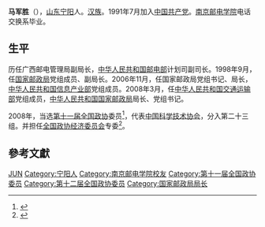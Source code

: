 {{Infobox_Politician
| name = 马军胜
| image name =
| width =
|职务1    = [[国家邮政局|国家邮政局]]局长
|就任日期1 = 2006年11月
|卸任日期1 = 
|前任1    = [[刘安东|刘安东]]
|繼任1    = 
| 性別 =男 
| Native place = [[山东|山东]][[宁阳|宁阳]]
| place of birth =
| date of birth = {{birth date and age|1961|8|15}}
|逝世日期 = 
|逝世地點 = 
|別名     = 
| nationality ={{PRC}}
| spouse =
| relatives =
| party ={{CPC|19px}} 
| educate =[[南京邮电学院|南京邮电学院]]电话交换系
| past =
}}'''马军胜'''（{{bd|1961年|8月15日|}}），[[山东|山东]][[宁阳|宁阳]]人。[[汉族|汉族]]。1991年7月加入[[中国共产党|中国共产党]]。[[南京邮电学院|南京邮电学院]]电话交换系毕业。

==生平==
历任广西邮电管理局副局长，[[中华人民共和国邮电部|中华人民共和国邮电部]]计划司副司长。1998年9月，任[[国家邮政局|国家邮政局]]党组成员、副局长。2006年11月，任国家邮政局党组书记、局长，[[中华人民共和国信息产业部|中华人民共和国信息产业部]]党组成员。2008年3月，任[[中华人民共和国交通运输部|中华人民共和国交通运输部]]党组成员，[[中华人民共和国国家邮政局|中华人民共和国国家邮政局]]局长、党组书记。

2008年，当选[[第十一届全国政协|第十一届全国政协]]委员<ref>{{cite news|title=第十一届全国政协委员名单|url=http://www.indaa.com.cn/zt/2009qglh/zxzs/200903/t20090303_127573.html|accessdate=2013-04-09|newspaper=新华社北京1月25日电 中国人民政治协商会议第十一届全国委员会委员名单(共2237人，2008年1月25日政协第十届全国委员会常务委员会第二十次会议通过)|date=2008年1月25日|deadurl=yes|archiveurl=https://web.archive.org/web/20130928014403/http://www.indaa.com.cn/zt/2009qglh/zxzs/200903/t20090303_127573.html|archivedate=2013年9月28日}}</ref>，代表[[中国科学技术协会|中国科学技术协会]]，分入第二十三组。并担任[[全国政协经济委员会|全国政协经济委员会]]专委<ref>{{cite news|title=全国政协信息-马军胜|url=http://www.cppcc.gov.cn/CMS/wylibary/showJcwyxtInfoWylibary.action?tabJcwyxt.guid=11W0007510&wytype=wjwy|accessdate=2013-04-11|newspaper=全国政协委员会|archive-date=2017-03-16|archive-url=https://web.archive.org/web/20170316143356/http://www.cppcc.gov.cn/CMS/wylibary/showJcwyxtInfoWylibary.action?tabJcwyxt.guid=11W0007510&wytype=wjwy|dead-url=no}}</ref>。

==參考文獻==
{{Reflist}}

{{中国政治人物小作品}}
{{DEFAULTSORT:M}}
[[Category:马姓|JUN]]
[[Category:宁阳人|Category:宁阳人]]
[[Category:南京邮电学院校友|Category:南京邮电学院校友]]
[[Category:第十一届全国政协委员|Category:第十一届全国政协委员]]
[[Category:第十二届全国政协委员|Category:第十二届全国政协委员]]
[[Category:国家邮政局局长|Category:国家邮政局局长]]